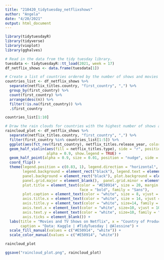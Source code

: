 ```yaml
---
title: "210420_tidytuesday_netflixshows"
author: "Angela"
date: "4/20/2021"
output: html_document
---
```


```r
library(tidytuesdayR)
library(tidyverse)
library(vioplot)
library(gghalves)
```

```r
# Read in the data from the tidy tuesday library.
tuesdata <- tidytuesdayR::tt_load(2021, week = 17)
df_netflix_shows <- data.frame(tuesdata[1])
```

```r
# Create a list of countries ordered by the number of shows and movies
countries_list <- df_netflix_shows %>% 
  separate(netflix_titles.country, "first_country", ",") %>%
  group_by(first_country) %>%
  count(first_country) %>%
  arrange(desc(n)) %>%
  filter(!is.na(first_country)) %>%
  .$first_country

countries_list[1:10]
```

```r
# Draw the rain clouds for countries with the highest number of shows and movies
raincloud_plot <- df_netflix_shows %>% 
  separate(netflix_titles.country, "first_country", ",") %>%  
  filter(first_country %in% countries_list[1:5]) %>%
  ggplot(aes(fct_rev(first_country), netflix_titles.release_year, color = netflix_titles.type)) +
  geom_half_violin(aes(fill = netflix_titles.type), side = "r", position = "nudge", scale = "count", width = 2, 
                   alpha = 0.9, show.legend = TRUE) +
  geom_half_point(alpha = 0.9, size = 0.01, position = "nudge", side = "l") +
  coord_flip() +
  theme(legend.position = c(0.83, 1), legend.direction = "horizontal", legend.title = element_blank(), 
        legend.background = element_rect("black"), legend.text = element_text(color = "white"),
        panel.background = element_rect("black"), plot.background = element_rect(fill = "black"),
        panel.grid.major = element_blank(),  panel.grid.minor = element_blank(),
        plot.title = element_text(color = "#E50914", size = 20, margin = margin(t = 10, b = -11), hjust = -1.7, 
                                  face = "bold", family = "Sans"),
        plot.caption = element_text(color = "white", size = 8, vjust = 5.8, family = "Sans"),
        axis.title.x = element_text(color = "white", size = 14, vjust = 7.5, family = "Sans"),
        axis.title.y = element_text(color = "white", size=14, family = "Sans"), 
        axis.text.x = element_text(color = "white", size=10, vjust = 10, family = "Sans"), 
        axis.text.y = element_text(color = "white", size=10, family = "Sans"),
        axis.ticks = element_blank()) +
  labs(title = "Movies and TV Shows on Netflix", x = "Country of Production", y = "Year of Release", 
       caption = "Data: Kaggle | #TidyTuesday | @Alessine") +
  scale_fill_manual(values = c("#E50914", "white")) +
  scale_color_manual(values = c("#E50914", "white"))

raincloud_plot

ggsave("raincloud_plot.png", raincloud_plot)

```
